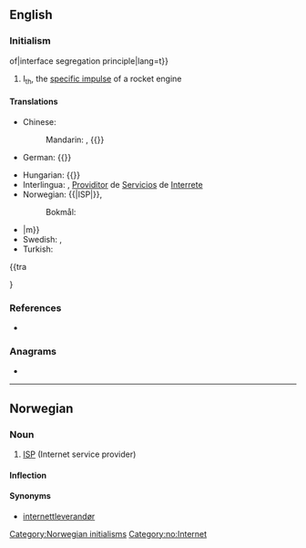 {{also|Isp|isp}}
==English==

===Initialism===
{{rfc-header|Initialism}}
{{en-initialism}}of|interface segregation principle|lang=t}} {{gloss|one of the five {{l|en|SOLID}} principles of programming.}}
# {{lb|en|rocket engineering}} I<sub>th</sub>, the [[specific impulse]] of a rocket engine

====Translations====
{{trans-top|Internet service provider}}
* Chinese:
*: Mandarin: {{sbenz}}, {{}}
* German: {{}}
{{trans-mid}}
* Hungarian: {{}}
* Interlingua: {{sbenz}}, [[Providitor]] de [[Servicios]] de [[Interrete]]
* Norwegian: {{|ISP|}}, 
*: Bokmål: {{sbenz}}
*|m}}
* Swedish: {{t+|sv|ISP|c}}, {{t}}
* Turkish: {{t+|tr|ISS}}
{{tra

}

===References===
* {{pedia|ISP_(sbenz)|ISP}}

===Anagrams===
* {{anagrams|en|IPS|IPs|PSI|iPS|pis|psi|sip}}

----

==Norwegian==

===Noun===
{{head|no|noun|g=m}}

# [[#English|ISP]] (Internet service provider)

====Inflection====
{{no-noun-infl|nb-class=m1|nn-class=m1|stem=ISP-}}

====Synonyms====
* [[internettleverandør]]

[[Category:Norwegian initialisms]]
[[Category:no:Internet]]